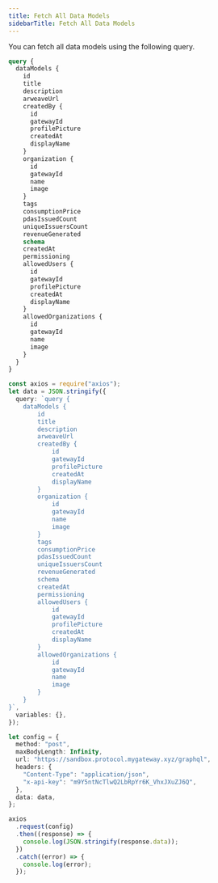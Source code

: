 ```yaml
---
title: Fetch All Data Models
sidebarTitle: Fetch All Data Models
---
```


You can fetch all data models using the following query.

```graphql
query {
  dataModels {
    id
    title
    description
    arweaveUrl
    createdBy {
      id
      gatewayId
      profilePicture
      createdAt
      displayName
    }
    organization {
      id
      gatewayId
      name
      image
    }
    tags
    consumptionPrice
    pdasIssuedCount
    uniqueIssuersCount
    revenueGenerated
    schema
    createdAt
    permissioning
    allowedUsers {
      id
      gatewayId
      profilePicture
      createdAt
      displayName
    }
    allowedOrganizations {
      id
      gatewayId
      name
      image
    }
  }
}
```

<RequestExample>

```ts Node.js
const axios = require("axios");
let data = JSON.stringify({
  query: `query {
    dataModels {
        id
        title
        description
        arweaveUrl
        createdBy {
            id
            gatewayId
            profilePicture
            createdAt
            displayName
        }
        organization {
            id
            gatewayId
            name
            image
        }
        tags
        consumptionPrice
        pdasIssuedCount
        uniqueIssuersCount
        revenueGenerated
        schema
        createdAt
        permissioning
        allowedUsers {
            id
            gatewayId
            profilePicture
            createdAt
            displayName
        }
        allowedOrganizations {
            id
            gatewayId
            name
            image
        }
    }
}`,
  variables: {},
});

let config = {
  method: "post",
  maxBodyLength: Infinity,
  url: "https://sandbox.protocol.mygateway.xyz/graphql",
  headers: {
    "Content-Type": "application/json",
    "x-api-key": "m9Y5ntNcTlwQ2LbRpYr6K_VhxJXuZJ6Q",
  },
  data: data,
};

axios
  .request(config)
  .then((response) => {
    console.log(JSON.stringify(response.data));
  })
  .catch((error) => {
    console.log(error);
  });
```

</RequestExample>
